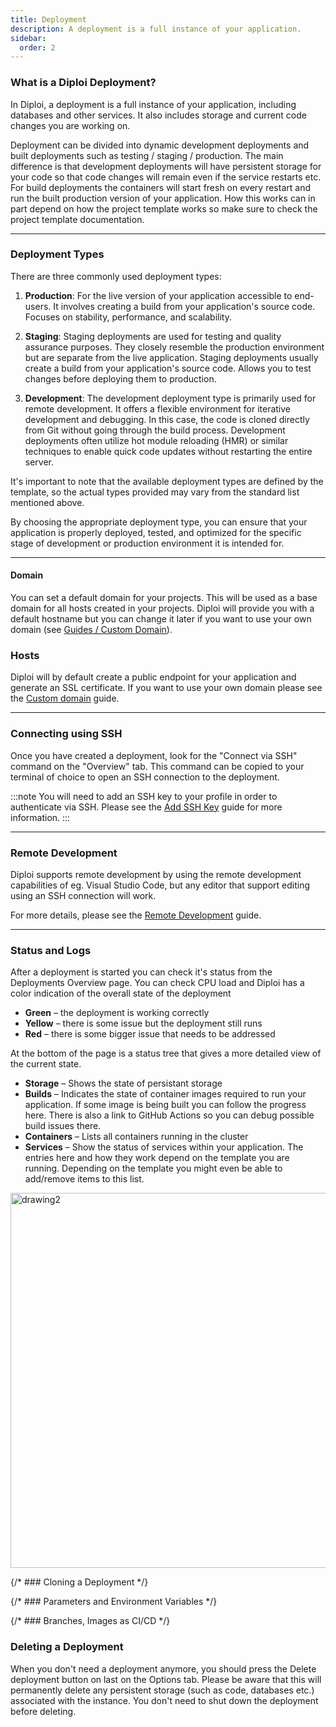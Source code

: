 ```yaml
---
title: Deployment
description: A deployment is a full instance of your application.
sidebar:
  order: 2
---
```




### What is a Diploi Deployment?

In Diploi, a deployment is a full instance of your application, including databases and
other services. It also includes storage and current code changes you are working on.

Deployment can be divided into dynamic development deployments and built deployments
such as testing / staging / production. The main difference is that development
deployments will have persistent storage for your code so that code changes will
remain even if the service restarts etc. For build deployments the containers will
start fresh on every restart and run the built production version of your
application. How this works can in part depend on how the project template works
so make sure to check the project template documentation.

---

### Deployment Types

There are three commonly used deployment types:

1. **Production**: For the live version of your application accessible to end-users.
   It involves creating a build from your application's source code.
   Focuses on stability, performance, and scalability.

2. **Staging**: Staging deployments are used for testing and quality assurance purposes.
   They closely resemble the production environment but are separate from the live application.
   Staging deployments usually create a build from your application's source code.
   Allows you to test changes before deploying them to production.

3. **Development**: The development deployment type is primarily used for remote development.
   It offers a flexible environment for iterative development and debugging.
   In this case, the code is cloned directly from Git without going through the build process.
   Development deployments often utilize hot module reloading (HMR) or similar techniques
   to enable quick code updates without restarting the entire server.

It's important to note that the available deployment types are defined by the template,
so the actual types provided may vary from the standard list mentioned above.

By choosing the appropriate deployment type, you can ensure that your application is properly deployed, tested,
and optimized for the specific stage of development or production environment it is intended for.

---


#### Domain

You can set a default domain for your projects. This will be used as a base domain for all
hosts created in your projects. Diploi will provide you with a default hostname but you
can change it later if you want to use your own domain
(see [Guides / Custom Domain](/guides/custom-domain/)).

### Hosts

Diploi will by default create a public endpoint for your application and generate
an SSL certificate. If you want to use your own domain please see the
[Custom domain](/guides/custom-domain/) guide.

---

### Connecting using SSH

Once you have created a deployment, look for the "Connect via SSH" command on the "Overview" tab.
This command can be copied to your terminal of choice to open an SSH connection to the deployment.

:::note
You will need to add an SSH key to your profile in order to authenticate via
SSH. Please see the [Add SSH Key](/guides/add-ssh-key/) guide for more
information.
:::

---

### Remote Development

Diploi supports remote development by using the remote development capabilities of eg. Visual Studio 
Code, but any editor that support editing using an SSH connection will work.

For more details, please see the [Remote Development](/guides/remote-development/) guide.

---

### Status and Logs

After a deployment is started you can check it's status from the Deployments Overview page. You can
check CPU load and Diploi has a color indication of the overall state of the deployment

* **Green** –  the deployment is working correctly
* **Yellow** – there is some issue but the deployment still runs
* **Red** – there is some bigger issue that needs to be addressed 

At the bottom of the page is a status tree that gives a more detailed view of the current state.

* **Storage** – Shows the state of persistant storage
* **Builds** – Indicates the state of container images required to run your application. If some image is being built you can follow the progress here. There is also a link to GitHub Actions so you can debug possible build issues there.
* **Containers** – Lists all containers running in the cluster
* **Services** – Show the status of services within your application. The entries here and how they work depend on the template you are running. Depending on the template you might even be able to add/remove items to this list.

<Image src={GetStartedStatusImage} alt="drawing2" style="width:600px;"/>

{/* ### Cloning a Deployment */}

{/* ### Parameters and Environment Variables */}

{/* ### Branches, Images as CI/CD */}

### Deleting a Deployment

When you don't need a deployment anymore, you should press the Delete deployment 
button on last on the Options tab. Please be aware that this will permanently 
delete any persistent storage (such as code, databases etc.) associated with 
the instance. You don't need to shut down the deployment before deleting.

